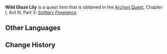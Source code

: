 {{Item Infobox
|id           = 100606
|image        = Item Glaze Lily.png
|type         = Quest Items
|description  = Wild [[Glaze Lilies]] used in the [[Rite of Parting]].<br />Due to geological changes, Glaze Lilies have lost their natural habitat. They say that these plants understand human hearts, and will grow to be especially beautiful if serenaded with deep and meaningful songs.
|source1      = Obtained during the quest ''[[Solitary Fragrance]]''
|related_type = Variant
|related_item = Glaze Lily
}}
'''Wild Glaze Lily''' is a quest item that is obtained in the [[Archon Quest]], Chapter I, Act III, Part 3: ''[[Solitary Fragrance]]''.

==Other Languages==
{{Other Languages
|default_hidden = 1
|en      = Wild Glaze Lily
|zhs     = 野生琉璃百合
|zhs_rm  = Yěshēng Liúlí Bǎihé
|zht     = 野生琉璃百合
|zht_rm  = Yěshēng Liúlí Bǎihé
|ja      = 野生の琉璃百合
|ja_rm   = Yasei no Ruri Yuri
|ko      = 야생 유리백합
|ko_rm   = Yasaeng Yuribaekhap
|es      = Lirio de cristal salvaje
|fr      = Lys verni sauvage
|ru      = Дикая глазурная лилия
|th      = Wild Glaze Lily
|vi      = Bách Hợp Lưu Ly Dại
|de      = Wilde Glaslilie
|id      = Glaze Lily Liar
|pt      = Lírio de Vidro Selvagem
|tr      = Yabani Parlak Zambak
|it      = Splendigiglio selvatico
}}

==Change History==
{{Change History|1.1}}